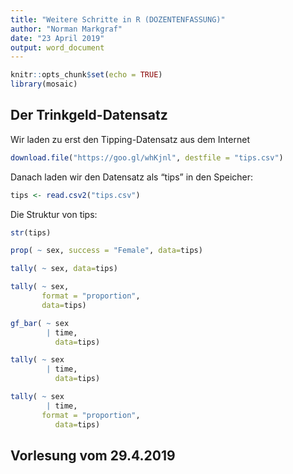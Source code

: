 ```yaml
---
title: "Weitere Schritte in R (DOZENTENFASSUNG)"
author: "Norman Markgraf"
date: "23 April 2019"
output: word_document
---
```


```r
knitr::opts_chunk$set(echo = TRUE)
library(mosaic)
```

## Der Trinkgeld-Datensatz

Wir laden zu erst den Tipping-Datensatz aus dem Internet 

```r
download.file("https://goo.gl/whKjnl", destfile = "tips.csv")
```

Danach laden wir den Datensatz als "tips" in den Speicher:

```r
tips <- read.csv2("tips.csv")
```


Die Struktur von tips:

```r
str(tips)
```


```r
prop( ~ sex, success = "Female", data=tips)
```

```r
tally( ~ sex, data=tips)
```

```r
tally( ~ sex,
       format = "proportion",
       data=tips)
```


```r
gf_bar( ~ sex
        | time,
          data=tips)
```

```r
tally( ~ sex
        | time,
          data=tips)
```

```r
tally( ~ sex
        | time,
       format = "proportion",
          data=tips)
```



## Vorlesung vom 29.4.2019
















